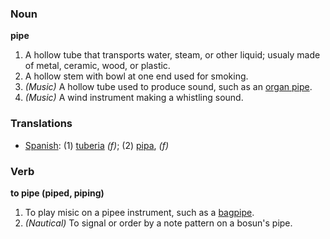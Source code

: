 === Noun ===

'''pipe'''
#A hollow tube that transports water, steam, or other liquid; usualy made of metal, ceramic, wood, or plastic.
#A hollow stem with  bowl at one end used for smoking.
#''(Music)'' A hollow tube used to produce sound, such as an [[organ pipe]].
#''(Music)'' A wind instrument making a whistling sound.
=== Translations ===
* [[Spanish]]: (1) [[tuberia]] ''(f)''; (2) [[pipa]], ''(f)''
=== Verb ===

'''to pipe (piped, piping)'''
#To play misic on a pipee instrument, such as a [[bagpipe]].
#''(Nautical)'' To signal or order by a note pattern on a bosun's pipe.